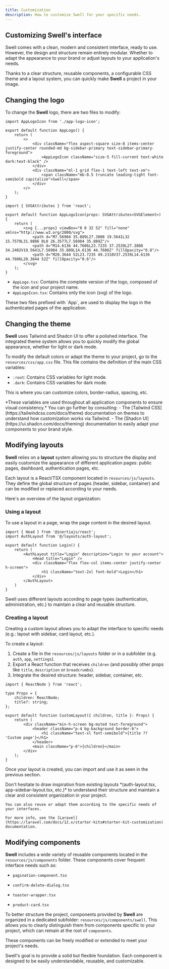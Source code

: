 ```yaml
---
title: Customization
description: How to customize Swell for your specific needs.
---
```


## Customizing Swell's interface

Swell comes with a clean, modern and consistent interface, ready to use. 
However, the design and structure remain entirely modular. 
Whether to adapt the appearance to your brand or adjust layouts to your application's needs.

Thanks to a clear structure, reusable components, a configurable CSS theme and a layout system, 
you can quickly make **Swell** a project in your image.

## Changing the logo

To change the **Swell** logo, there are two files to modify:

```tsx title="resources/js/components/app-logo.tsx"
import AppLogoIcon from './app-logo-icon';

export default function AppLogo() {
    return (
        <>
            <div className="flex aspect-square size-8 items-center justify-center rounded-md bg-sidebar-primary text-sidebar-primary-foreground">
                <AppLogoIcon className="size-5 fill-current text-white dark:text-black" />
            </div>
            <div className="ml-1 grid flex-1 text-left text-sm">
                <span className="mb-0.5 truncate leading-tight font-semibold capitalize">Swell</span>
            </div>
        </>
    );
}
```

```tsx title="resources/js/components/app-logo-icon.tsx"
import { SVGAttributes } from 'react';

export default function AppLogoIcon(props: SVGAttributes<SVGElement>) {
    return (
        <svg {...props} viewBox="0 0 32 52" fill="none" xmlns="http://www.w3.org/2000/svg">
            <path d="M7.56904 35.889L27.3808 19.5641L32 15.7579L31.9886 0L0 26.3577L7.56904 35.889Z"/>
            <path d="M14.6136 44.7606L23.7235 37.2539L27.3808 34.2402V19.5641L7.56904 35.889L14.6136 44.7606Z" fillOpacity="0.8"/>
            <path d="M20.3644 52L23.7235 49.2318V37.2539L14.6136 44.7606L20.3644 52Z" fillOpacity="0.6"/>
        </svg>
    );
}
```

- `AppLogo.tsx`: Contains the complete version of the logo, composed of the icon and your project name.
- `AppLogoIcon.tsx`: Contains only the icon <span className='text-fd-muted-foreground text-sm'>(svg)</span> of the logo.

<Callout>
    These two files prefixed with `App`, are used to display the logo in the authenticated pages of the application.
</Callout>

## Changing the theme

**Swell** uses Tailwind and Shadcn UI to offer a polished interface. 
The integrated theme system allows you to quickly modify the global appearance, whether for light or dark mode.

To modify the default colors or adapt the theme to your project, go to the `resources/css/app.css` file.
This file contains the definition of the main CSS variables:

- `:root`: Contains CSS variables for light mode.
- `.dark`: Contains CSS variables for dark mode.

This is where you can customize colors, border-radius, spacing, etc.

<span className='text-fd-muted-foreground text-sm'>
    *These variables are used throughout all application components to ensure visual consistency.*
</span>

<Callout>
    You can go further by consulting:
    - The [Tailwind CSS](https://tailwindcss.com/docs/theme) documentation on themes to understand how customization works via Tailwind.
    - The [Shadcn UI](https://ui.shadcn.com/docs/theming) documentation to easily adapt your components to your brand style.
</Callout>

## Modifying layouts

**Swell** relies on a **layout** system allowing you to structure the display and easily customize 
the appearance of different application pages: public pages, dashboard, authentication pages, etc.

Each layout is a React/TSX component located in `resources/js/layouts`. They define the global structure 
of pages (header, sidebar, container) and can be modified or replaced according to your needs.

Here's an overview of the layout organization:

<Files>
  <Folder name="resources" defaultOpen>
    <Folder name="js" defaultOpen>
      <Folder name="layouts" defaultOpen>
        <Folder name="app">
          <File name="app-header-layout.tsx" />
          <File name="app-sidebar-layout.tsx" />
        </Folder>
        <Folder name="auth">
          <File name="auth-card-layout.tsx" />
          <File name="auth-simple-layout.tsx" />
          <File name="auth-split-layout.tsx" />
        </Folder>
        <Folder name="settings">
          <File name="layout.tsx" />
        </Folder>
        <File name="admin-layout.tsx" />
        <File name="app-layout.tsx" />
        <File name="auth-layout.tsx" />
        <File name="base-layout.tsx" />
      </Folder>
    </Folder>
  </Folder>
</Files>

### Using a layout

To use a layout in a page, wrap the page content in the desired layout.

```tsx title="login.tsx"
import { Head } from '@inertiajs/react';
import AuthLayout from '@/layouts/auth-layout';

export default function Login() {
    return (
        <AuthLayout title="Login" description="Login to your account">
            <Head title="Login" />
            <div className="flex flex-col items-center justify-center h-screen">
                <h1 className="text-2xl font-bold">Login</h1>
            </div>
        </AuthLayout>
    )
}
```
<Callout>
    Swell uses different layouts according to page types (authentication, administration, etc.) 
    to maintain a clear and reusable structure.
</Callout>

### Creating a layout

Creating a custom layout allows you to adapt the interface to specific needs
<span className='text-fd-muted-foreground text-sm'>(e.g.: layout with sidebar, card layout, etc.)</span>.

To create a layout:

1. Create a file in the `resources/js/layouts` folder or in a subfolder (e.g. `auth`, `app`, `settings`).
2. Export a React function that receives `children` (and possibly other props like `title`, `description` or `breadcrumbs`).
3. Integrate the desired structure: header, sidebar, container, etc.

```tsx title="resources/js/layouts/custom-layout.tsx"
import { ReactNode } from 'react';

type Props = {
    children: ReactNode;
    title?: string;
};

export default function CustomLayout({ children, title }: Props) {
    return (
        <div className="min-h-screen bg-muted text-foreground">
            <header className="p-4 bg-background border-b">
                <h1 className="text-xl font-semibold">{title ?? 'Custom page'}</h1>
            </header>
            <main className="p-6">{children}</main>
        </div>
    );
}
```

Once your layout is created, you can import and use it as seen in the previous section.

<Callout>
    Don't hesitate to draw inspiration from existing layouts *(auth-layout.tsx, app-sidebar-layout.tsx, etc.)* 
    to understand their structure and maintain a clear and consistent organization in your project.

    You can also reuse or adapt them according to the specific needs of your interfaces.

    For more info, see the [Laravel](https://laravel.com/docs/12.x/starter-kits#starter-kit-customization) documentation.
</Callout>

## Modifying components

**Swell** includes a wide variety of reusable components located in the `resources/js/components` folder. 
These components cover frequent interface needs such as:

- `pagination-component.tsx`

- `confirm-delete-dialog.tsx`

- `toaster-wrapper.tsx`

- `product-card.tsx`

To better structure the project, components provided by **Swell** are organized in a dedicated subfolder:
`resources/js/components/swell`. This allows you to clearly distinguish them from components specific to your project, 
which can remain at the root of `components`.

These components can be freely modified or extended to meet your project's needs.

<Callout>
    Swell's goal is to provide a solid but flexible foundation. Each component is designed to be easily understandable, reusable, and customizable.
</Callout>